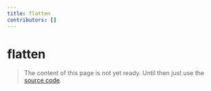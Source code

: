 ```yaml
---
title: flatten
contributors: []
---
```


# flatten

> The content of this page is not yet ready. Until then just use the [source code](https://github.com/fabian-hiller/valibot/blob/main/library/src/error/flatten/flatten.ts).

